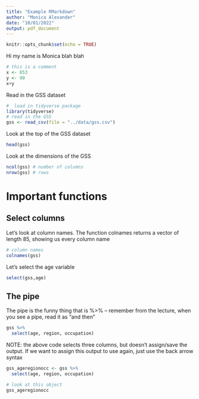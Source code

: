 ```yaml
---
title: "Example RMarkdown"
author: "Monica Alexander"
date: "10/01/2022"
output: pdf_document
---
```


```r
knitr::opts_chunk$set(echo = TRUE)
```

Hi my name is Monica blah blah 

```r
# this is a comment
x <- 853
y <- 90
x+y
```

Read in the GSS dataset

```r
#  load in tidyverse package 
library(tidyverse)
# read in the GSS
gss <- read_csv(file = "../data/gss.csv")
```

Look at the top of the GSS dataset

```r
head(gss)
```
Look at the dimensions of the GSS

```r
ncol(gss) # number of columns
nrow(gss) # rows
```

# Important functions

## Select columns

Let's look at column names. The function colnames returns a vector of length 85, showing us every column name

```r
# column names
colnames(gss)
```

Let's select the age variable

```r
select(gss,age)
```

## The pipe 

The pipe is the funny thing that is %>% -- remember from the lecture, when you see a pipe, read it as "and then"

```r
gss %>% 
  select(age, region, occupation)
```
NOTE: the above code selects three columns, but doesn't assign/save the output. If we want to assign this output to use again, just use the back arrow syntax

```r
gss_ageregionocc <- gss %>% 
  select(age, region, occupation)

# look at this object
gss_ageregionocc
```

```r

```

















